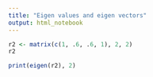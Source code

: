 ```yaml
---
title: "Eigen values and eigen vectors"
output: html_notebook
---
```



```r
r2 <- matrix(c(1, .6, .6, 1), 2, 2)
r2
```

```r
print(eigen(r2), 2)
```

